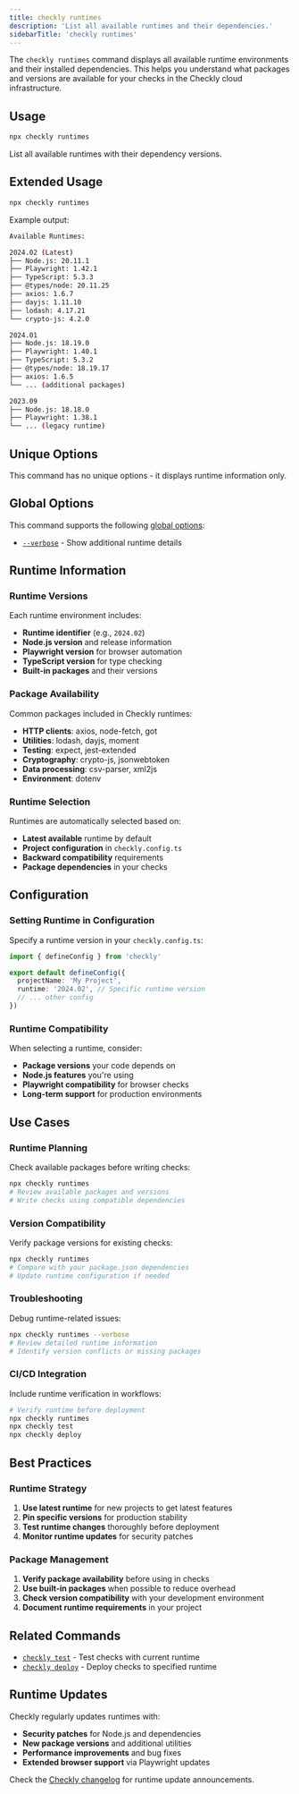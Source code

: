 ```yaml
---
title: checkly runtimes
description: 'List all available runtimes and their dependencies.'
sidebarTitle: 'checkly runtimes'
---
```


The `checkly runtimes` command displays all available runtime environments and their installed dependencies. This helps you understand what packages and versions are available for your checks in the Checkly cloud infrastructure.

## Usage

```bash Terminal
npx checkly runtimes
```

List all available runtimes with their dependency versions.

## Extended Usage

```bash Terminal
npx checkly runtimes
```

Example output:
```bash Terminal
Available Runtimes:

2024.02 (Latest)
├── Node.js: 20.11.1
├── Playwright: 1.42.1
├── TypeScript: 5.3.3
├── @types/node: 20.11.25
├── axios: 1.6.7
├── dayjs: 1.11.10
├── lodash: 4.17.21
└── crypto-js: 4.2.0

2024.01
├── Node.js: 18.19.0
├── Playwright: 1.40.1
├── TypeScript: 5.3.2
├── @types/node: 18.19.17
├── axios: 1.6.5
└── ... (additional packages)

2023.09
├── Node.js: 18.18.0
├── Playwright: 1.38.1
└── ... (legacy runtime)
```

## Unique Options

This command has no unique options - it displays runtime information only.

## Global Options

This command supports the following [global options](/cli-reference/global-options):

- [`--verbose`](/cli-reference/global-options#verbose-or-v) - Show additional runtime details

## Runtime Information

### Runtime Versions
Each runtime environment includes:

- **Runtime identifier** (e.g., `2024.02`)
- **Node.js version** and release information  
- **Playwright version** for browser automation
- **TypeScript version** for type checking
- **Built-in packages** and their versions

### Package Availability
Common packages included in Checkly runtimes:

- **HTTP clients**: axios, node-fetch, got
- **Utilities**: lodash, dayjs, moment
- **Testing**: expect, jest-extended
- **Cryptography**: crypto-js, jsonwebtoken
- **Data processing**: csv-parser, xml2js
- **Environment**: dotenv

### Runtime Selection
Runtimes are automatically selected based on:

- **Latest available** runtime by default
- **Project configuration** in `checkly.config.ts`
- **Backward compatibility** requirements
- **Package dependencies** in your checks

## Configuration

### Setting Runtime in Configuration
Specify a runtime version in your `checkly.config.ts`:

```typescript
import { defineConfig } from 'checkly'

export default defineConfig({
  projectName: 'My Project',
  runtime: '2024.02', // Specific runtime version
  // ... other config
})
```

### Runtime Compatibility
When selecting a runtime, consider:

- **Package versions** your code depends on
- **Node.js features** you're using
- **Playwright compatibility** for browser checks
- **Long-term support** for production environments

## Use Cases

### Runtime Planning
Check available packages before writing checks:
```bash Terminal
npx checkly runtimes
# Review available packages and versions
# Write checks using compatible dependencies
```

### Version Compatibility
Verify package versions for existing checks:
```bash Terminal
npx checkly runtimes
# Compare with your package.json dependencies
# Update runtime configuration if needed
```

### Troubleshooting
Debug runtime-related issues:
```bash Terminal
npx checkly runtimes --verbose
# Review detailed runtime information
# Identify version conflicts or missing packages
```

### CI/CD Integration
Include runtime verification in workflows:
```bash Terminal  
# Verify runtime before deployment
npx checkly runtimes
npx checkly test
npx checkly deploy
```

## Best Practices

### Runtime Strategy
1. **Use latest runtime** for new projects to get latest features
2. **Pin specific versions** for production stability
3. **Test runtime changes** thoroughly before deployment
4. **Monitor runtime updates** for security patches

### Package Management
1. **Verify package availability** before using in checks
2. **Use built-in packages** when possible to reduce overhead
3. **Check version compatibility** with your development environment
4. **Document runtime requirements** in your project

## Related Commands

- [`checkly test`](/cli-reference/test) - Test checks with current runtime
- [`checkly deploy`](/cli-reference/deploy) - Deploy checks to specified runtime

## Runtime Updates

Checkly regularly updates runtimes with:
- **Security patches** for Node.js and dependencies
- **New package versions** and additional utilities
- **Performance improvements** and bug fixes
- **Extended browser support** via Playwright updates

Check the [Checkly changelog](https://www.checklyhq.com/changelog) for runtime update announcements. 